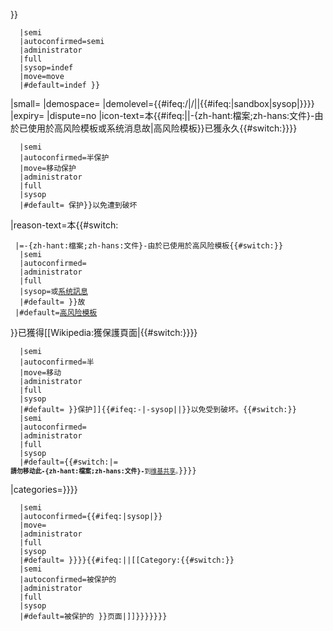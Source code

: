 <includeonly>{{pp-meta
|type={{#switch:{{{demolevel|{{#ifeq:{{PROTECTIONLEVEL:edit}}-{{PROTECTIONLEVEL:move}}|-sysop|move|{{PROTECTIONLEVEL:edit}}}}}}}
   |semi
   |autoconfirmed=semi
   |administrator
   |full
   |sysop=indef
   |move=move
   |#default=indef<!--fallback value-->}}
|small={{{small|no}}}
|demospace={{{demospace|}}}
|demolevel={{#ifeq:{{PAGENAME}}/{{NAMESPACE}}|{{SUBPAGENAME}}/{{ns:Template}}|{{{demolevel|undefined}}}|{{#ifeq:{{lc:{{SUBPAGENAME}}}}|sandbox|sysop|{{{demolevel|undefined}}}}}}}
|expiry=<!--not applicable-->
|dispute=no
|icon-text=本{{#ifeq:{{NAMESPACE}}|{{ns:6}}|-{zh-hant:檔案;zh-hans:文件}-由於已使用於高风险模板或系统消息故|高风险模板}}已獲永久{{#switch:{{{demolevel|{{#ifeq:{{PROTECTIONLEVEL:edit}}-{{PROTECTIONLEVEL:move}}|-sysop|move|{{PROTECTIONLEVEL:edit}}}}}}}
   |semi
   |autoconfirmed=半保护
   |move=移动保护
   |administrator
   |full
   |sysop
   |#default=<!--fallback value-->保护}}以免遭到破坏
|reason-text=本{{#switch:{{NAMESPACE}}
  |{{ns:image}}=-{zh-hant:檔案;zh-hans:文件}-由於已使用於高风险模板{{#switch:{{{demolevel|{{PROTECTIONLEVEL:edit}}}}}
   |semi
   |autoconfirmed=
   |administrator
   |full
   |sysop=或[[Special:Allmessages|系统訊息]]
   |#default=<!--fallback value-->}}故
  |#default=[[Wikipedia:HRT|高风险模板]]
}}已獲得[[Wikipedia:獲保護頁面|{{#switch:{{{demolevel|{{#ifeq:{{PROTECTIONLEVEL:edit}}-{{PROTECTIONLEVEL:move}}|-sysop|move|{{PROTECTIONLEVEL:edit}}}}}}}
   |semi
   |autoconfirmed=半
   |move=移动
   |administrator
   |full
   |sysop<!--uses default-->
   |#default=<!--fallback value-->}}保护]]{{#ifeq:{{PROTECTIONLEVEL:edit}}-{{PROTECTIONLEVEL:move}}|-sysop||}}以免受到破坏。{{#switch:{{{demolevel|{{PROTECTIONLEVEL:edit}}}}}
   |semi
   |autoconfirmed=
   |administrator
   |full
   |sysop<!--uses default-->
   |#default={{#switch:{{NAMESPACE}}|{{ns:image}}=<br /><small>'''請勿移动此-{zh-hant:檔案;zh-hans:文件}-'''到[[commons:|维基共享]]。</small>}}}}
|categories={{{categories|{{#ifeq:{{NAMESPACE}}|{{ns:10}}|{{#switch:{{{demolevel|{{#ifeq:{{PROTECTIONLEVEL:edit}}-{{PROTECTIONLEVEL:move}}|-sysop|move|{{PROTECTIONLEVEL:edit}}}}}}}
   |semi
   |autoconfirmed=[[Category:被保护的模板|{{PAGENAME}}]]{{#ifeq:{{PROTECTIONLEVEL:move}}|sysop|[[Category:被保护的模板|{{PAGENAME}}]]}}
   |move=[[Category:被保护的模板|{{PAGENAME}}]]
   |administrator
   |full
   |sysop<!--uses default-->
   |#default=[[Category:被保护的模板|{{PAGENAME}}]]<!--fallback value-->}}}}{{#ifeq:{{NAMESPACE}}|{{ns:6}}|[[Category:{{#switch:{{{demolevel|{{PROTECTIONLEVEL:edit}}}}}
   |semi
   |autoconfirmed=被保护的
   |administrator
   |full
   |sysop<!--uses default-->
   |#default=被保护的<!--fallback value-->}}页面|{{PAGENAME}}]]}}}}}}}</includeonly><noinclude>
{{pp-template|categories=no}}  <!-- Show the large version -->
      <!-- Show the small version -->
{{Documentation}}
<!-- Add categories and interwikis to the /doc subpage, not here! -->
</noinclude>